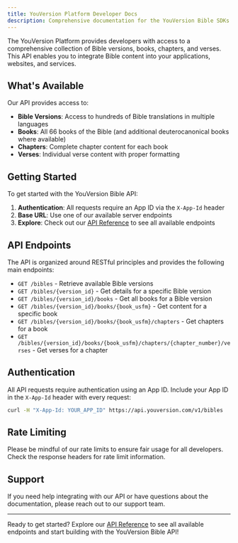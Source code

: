 ```yaml
---
title: YouVersion Platform Developer Docs
description: Comprehensive documentation for the YouVersion Bible SDKs and APIs
---
```

<PageBanner 
  message="Please check this page for inaccuracies."
  color="caution" 
  dismissible={false} 
/>

The YouVersion Platform provides developers with access to a comprehensive collection of Bible versions, books, chapters, and verses. This API enables you to integrate Bible content into your applications, websites, and services.

## What's Available

Our API provides access to:

- **Bible Versions**: Access to hundreds of Bible translations in multiple languages
- **Books**: All 66 books of the Bible (and additional deuterocanonical books where available)
- **Chapters**: Complete chapter content for each book
- **Verses**: Individual verse content with proper formatting

## Getting Started

To get started with the YouVersion Bible API:

1. **Authentication**: All requests require an App ID via the `X-App-Id` header
2. **Base URL**: Use one of our available server endpoints
3. **Explore**: Check out our [API Reference](/api) to see all available endpoints

## API Endpoints

The API is organized around RESTful principles and provides the following main endpoints:

- `GET /bibles` - Retrieve available Bible versions
- `GET /bibles/{version_id}` - Get details for a specific Bible version
- `GET /bibles/{version_id}/books` - Get all books for a Bible version
- `GET /bibles/{version_id}/books/{book_usfm}` - Get content for a specific book
- `GET /bibles/{version_id}/books/{book_usfm}/chapters` - Get chapters for a book
- `GET /bibles/{version_id}/books/{book_usfm}/chapters/{chapter_number}/verses` - Get verses for a chapter

## Authentication

All API requests require authentication using an App ID. Include your App ID in the `X-App-Id` header with every request:

```bash
curl -H "X-App-Id: YOUR_APP_ID" https://api.youversion.com/v1/bibles
```

## Rate Limiting

Please be mindful of our rate limits to ensure fair usage for all developers. Check the response headers for rate limit information.

## Support

If you need help integrating with our API or have questions about the documentation, please reach out to our support team.

---

Ready to get started? Explore our [API Reference](/api) to see all available endpoints and start building with the YouVersion Bible API!
